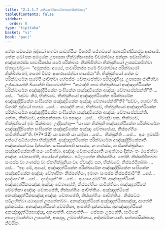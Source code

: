 ```yaml
---
title: "2.3.1.7 දුතියසංඝිකචේතාපනසික්ඛාපද"
tableOfContents: false
sidebar:
  order: 8
type: "tipitaka"
basket: "vi"
book: "paci"
---
```



<DynamicBreadcrumb />

<Division number="763" book="paci">

<Paragraph number="2494" book="paci">
තේන සමයේන බුද්ධෝ භගවා සාවත්ථියං විහරති ජේතවනේ අනාථපිණ්ඩිකස්ස ආරාමේ. තේන ඛෝ පන සමයේන උපාසකා භික්ඛුනිසංඝස්ස චීවරත්ථාය ඡන්දකං සඞ්ඝරිත්වා අඤ්ඤතරස්ස පාවාරිකස්ස ඝරේ පරික්ඛාරං නික්ඛිපිත්වා භික්ඛුනියෝ උපසඞ්කමිත්වා ඒතදවෝචුං—  “අමුකස්ස, අය්‍යේ, පාවාරිකස්ස ඝරේ චීවරත්ථාය පරික්ඛාරෝ නික්ඛිත්තෝ, තතෝ චීවරං ආහරාපේත්වා භාජේථා”ති. භික්ඛුනියෝ තේන ච පරික්ඛාරේන සයම්පි යාචිත්වා භේසජ්ජං චේතාපේත්වා පරිභුඤ්ජිංසු.
</Paragraph>

<Paragraph number="2495" book="paci">
උපාසකා ජානිත්වා උජ්ඣායන්ති ඛිය්‍යන්ති විපාචේන්ති—  “කථඤ්හි නාම භික්ඛුනියෝ අඤ්ඤදත්ථිකේන පරික්ඛාරේන අඤ්ඤුද්දිසිකේන සංඝිකේන සඤ්ඤාචිකේන අඤ්ඤං චේතාපේස්සන්තී”ති …පේ…  “සච්චං කිර, භික්ඛවේ, භික්ඛුනියෝ අඤ්ඤදත්ථිකේන පරික්ඛාරේන අඤ්ඤුද්දිසිකේන සංඝිකේන සඤ්ඤාචිකේන අඤ්ඤං චේතාපේන්තී”ති? “සච්චං, භගවා”ති. විගරහි බුද්ධෝ භගවා …පේ…  කථඤ්හි නාම, භික්ඛවේ, භික්ඛුනියෝ අඤ්ඤදත්ථිකේන පරික්ඛාරේන අඤ්ඤුද්දිසිකේන සංඝිකේන සඤ්ඤාචිකේන අඤ්ඤං චේතාපේස්සන්ති. නේතං, භික්ඛවේ, අප්පසන්නානං වා පසාදාය …පේ…  ඒවඤ්ච පන, භික්ඛවේ, භික්ඛුනියෝ ඉමං සික්ඛාපදං උද්දිසන්තු—
</Paragraph>

</Division>
<Division number="764" book="paci">

<Paragraph number="2496" book="paci">
<Emphasis>“යා පන භික්ඛුනී අඤ්ඤදත්ථිකේන පරික්ඛාරේන අඤ්ඤුද්දිසිකේන සංඝිකේන සඤ්ඤාචිකේන අඤ්ඤං චේතාපේය්‍ය, නිස්සග්ගියං පාචිත්තියන්”</Emphasis>ති. (*7*:<Emphasis>32</Emphasis>)
</Paragraph>

</Division>
<Division number="765" book="paci">

<Paragraph number="2497" book="paci">
<Emphasis>යා පනා</Emphasis>ති යා යාදිසා …පේ…  <Emphasis>භික්ඛුනී</Emphasis>ති …පේ…  අයං ඉමස්මිං අත්ථේ අධිප්පේතා භික්ඛුනීති.
</Paragraph>

<Paragraph number="2498" book="paci">
<Emphasis>අඤ්ඤදත්ථිකේන පරික්ඛාරේන අඤ්ඤුද්දිසිකේනා</Emphasis>ති අඤ්ඤස්සත්ථාය දින්නේන.
</Paragraph>

<Paragraph number="2499" book="paci">
<Emphasis>සංඝිකේනා</Emphasis>ති සංඝස්ස, න ගණස්ස, න ඒකභික්ඛුනියා.
</Paragraph>

<Paragraph number="2500" book="paci">
<Emphasis>සඤ්ඤාචිකේනා</Emphasis>ති සයං යාචිත්වා.
</Paragraph>

<Paragraph number="2501" book="paci">
<Emphasis>අඤ්ඤං චේතාපේය්‍යා</Emphasis>ති යංඅත්ථාය දින්නං තං ඨපේත්වා අඤ්ඤං චේතාපේති, පයෝගේ දුක්කටං. පටිලාභේන නිස්සග්ගියං හෝති. නිස්සජ්ජිතබ්බං සංඝස්ස වා ගණස්ස වා ඒකභික්ඛුනියා වා. ඒවඤ්ච පන, භික්ඛවේ, නිස්සජ්ජිතබ්බං …පේ…  “ඉදං මේ, අය්‍යේ, අඤ්ඤදත්ථිකේන පරික්ඛාරේන අඤ්ඤුද්දිසිකේන සංඝිකේන සඤ්ඤාචිකේන අඤ්ඤං චේතාපිතං නිස්සග්ගියං, ඉමාහං සංඝස්ස නිස්සජ්ජාමී”ති …පේ…  දදේය්‍යා”ති …පේ…  දදේය්‍යුන්”ති …පේ…  අය්‍යාය දම්මී”ති.
</Paragraph>

</Division>
<Division number="766" book="paci">

<Paragraph number="2502" book="paci">
අඤ්ඤදත්ථිකේ අඤ්ඤදත්ථිකසඤ්ඤා අඤ්ඤං චේතාපේති, නිස්සග්ගියං පාචිත්තියං. අඤ්ඤදත්ථිකේ වේමතිකා අඤ්ඤං චේතාපේති, නිස්සග්ගියං පාචිත්තියං. අඤ්ඤදත්ථිකේ අනඤ්ඤදත්ථිකසඤ්ඤා අඤ්ඤං චේතාපේති, නිස්සග්ගියං පාචිත්තියං. නිස්සට්ඨං පටිලභිත්වා යථාදානේ උපනේතබ්බං.
</Paragraph>

<Paragraph number="2503" book="paci">
අනඤ්ඤදත්ථිකේ අඤ්ඤදත්ථිකසඤ්ඤා, ආපත්ති දුක්කටස්ස. අනඤ්ඤදත්ථිකේ වේමතිකා, ආපත්ති දුක්කටස්ස. අනඤ්ඤදත්ථිකේ අනඤ්ඤදත්ථිකසඤ්ඤා, අනාපත්ති.
</Paragraph>

</Division>
<Division number="767" book="paci">

<Paragraph number="2504" book="paci">
අනාපත්ති—  සේසකං උපනේති, සාමිකේ අපලෝකේත්වා උපනේති, ආපදාසු, උම්මත්තිකාය, ආදිකම්මිකායාති.

</Paragraph>
</Division>

<Paragraph number="2505" type="center" book="paci">
සත්තමසික්ඛාපදං නිට්ඨිතං.
</Paragraph>